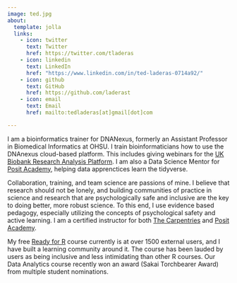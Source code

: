 ```yaml
---
image: ted.jpg
about:
  template: jolla
  links:
    - icon: twitter
      text: Twitter
      href: https://twitter.com/tladeras
    - icon: linkedin
      text: LinkedIn
      href: "https://www.linkedin.com/in/ted-laderas-0714a92/"
    - icon: github
      text: GitHub
      href: https://github.com/laderast
    - icon: email
      text: Email
      href: mailto:tedladeras[at]gmail[dot]com

---
```


I am a bioinformatics trainer for DNANexus, formerly an Assistant Professor in Biomedical Informatics at OHSU. I train bioinformaticians how to use the DNAnexus cloud-based platform. This includes giving webinars for the [UK Biobank Research Analysis Platform](https://www.youtube.com/playlist?list=PLRkZ0Fz-n3Z7Jg0Vz4vudLYnBza4EUGLM). I am also a Data Science Mentor for [Posit Academy](https://posit.co/products/enterprise/academy/), helping data apprenctices learn the tidyverse.

Collaboration, training, and team science are passions of mine. I believe that research should not be lonely, and building communities of practice in science and research that are psychologically safe and inclusive are the key to doing better, more robust science. To this end, I use evidence based pedagogy, especially utilizing the concepts of psychological safety and active learning. I am a certified instructor for both [The Carpentries](https://carpentries.org/) and [Posit Academy](https://posit.co/products/enterprise/academy/).

My free [Ready for R](https://ready4r.netlify.app) course currently is at over 1500 external users, and I have built a learning community around it. The course has been lauded by users as being inclusive and less intimidating than other R courses. Our Data Analytics course recently won an award (Sakai Torchbearer Award) from multiple student nominations.